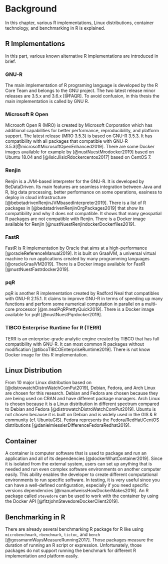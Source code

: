 # Background {#background}

In this chapter, various R implementations, Linux distributions, container technology, and benchmarking in R is explained.

## R Implementations

In this part, various known alternative R implementations are introduced in brief.

### GNU-R

The main implementation of R programing language is developed by the R Core Team and belongs to the GNU project. The two latest release minor releases are 3.5.x and 3.6.x [@FAQR]. To avoid confusion, in this thesis the main implementation is called by GNU R.

### Microsoft R Open

Microsoft Open R (MRO) is created by Microsoft Corporation which has additional capabilities for better performance, reproducibility, and platform support. The latest release (MRO 3.5.3) is based on GNU-R 3.5.3. It has compatibility with all packages that compatible with GNU-R 3.5.3[@microsoftMicrosoftOpenEnhanced2019]. There are some Docker images available for example by [@nustNuestMrodocker2019] based on Ubuntu 18.04 and [@lisicJlisicRdockercentos2017] based on CentOS 7.

### Renjin

Renjin is a JVM-based interpreter for the GNU-R. It is developed by BeDataDriven. Its main features are seamless integration between Java and R, big data processing, better performance on some operations, easiness to deploy in cloud infrastructure [@bebetadrivenRenjinJVMbasedInterpreter2019]. There is a list of R packages in [@bedatadrivenRenjinOrgPackages2019] that show its compatibility and why it does not compatible. It shows that many geospatial R packages are not compatible with Renjin.
There is a Docker image available for Renjin [@nustNuestRenjindockerDockerfiles2019].

### FastR

FastR is R implementation by Oracle that aims at a high-performance [@oracleReferenceManual2019]. It is built on GraalVM, a universal virtual machine to run applications created by many programming languages [@oracleGraalVM2019]. There is a Docker image available for FastR [@nustNuestFastrdocker2019].

### pqR

pqR is another R implementation created by Radford Neal that compatibles with GNU-R 2.15.1. It claims to improve GNU-R in terms of speeding up many functions and perform some numerical computation in parallel on a multi-core processor [@m.nealPqRPrettyQuick2019]. There is a Docker image available for pqR [@nustNuestPqrdocker2019].

### TIBCO Enterprise Runtime for R (TERR)

TERR is an enterprise-grade analytic engine created by TIBCO that has full compatibility with GNU-R. It can most common R packages without modification [@tibcoTIBCOEnterpriseRuntime2019]. There is not know Docker image for this R implementation.

## Linux Distribution

From 10 major Linux distribution based on [@distrowatchDistroWatchComPut2019], Debian, Fedora, and Arch Linux are chosen for this research. Debian and Fedora are chosen because they are being used on CRAN and have different package managers. Arch Linux is chosen because it is a Linux distribution in different spectrum compared to Debian and Fedora [@distrowatchDistroWatchComPut2019]. Ubuntu is not chosen because it is built on Debian and is widely used in the GIS & R community (cf. UbuntuGIS).  Fedora represents the Fedora/RedHat/CentOS distributions [@danielmiesslerDifferenceFedoraRedhat2019].

## Container

A container is computer software that is used to package and run an application and all of its dependencies [@dockerWhatContainer2019]. Since it is isolated from the external system, users can set up anything that is needed and run even complex software environments on another computer easily. This ability enables the developer to create different computational environments to run specific software. In testing, it is very useful since you can have a well-defined configuration, especially if you need specific versions dependencies [@manuelweissHowDockerMakes2016]. An R package called `stevedore` can be used to work with the container by using the Docker API [@fitzjohnStevedoreDockerClient2019].

## Benchmarking in R

There are already several benchmarking R package for R like using `microbenchmark`, `rbenchmark`, `tictoc`, and `bench` [@gossmannWaysMeasureRunning2017]. Those packages measure the duration of running an R script or expression. Unfortunately, those packages do not support running the benchmark for different R implementation and platform easily.
